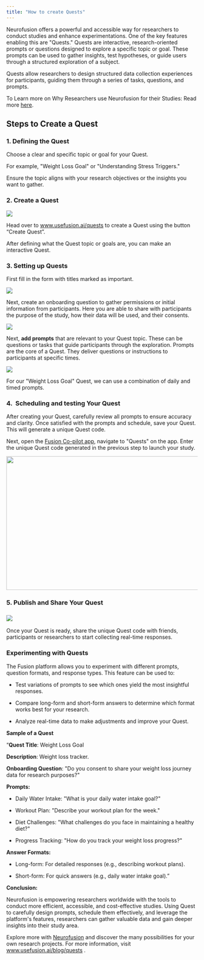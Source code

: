 ```yaml
---
title: "How to create Quests"
---
```


Neurofusion offers a powerful and accessible way for researchers to conduct studies and enhance experimentations. One of the key features enabling this are "Quests." Quests are interactive, research-oriented prompts or questions designed to explore a specific topic or goal. These prompts can be used to gather insights, test hypotheses, or guide users through a structured exploration of a subject.&#x20;

Quests allow researchers to design structured data collection experiences for participants, guiding them through a series of tasks, questions, and prompts.&#x20;

To Learn more on Why Researchers use Neurofusion for their Studies: Read more [here](https://neurofusionresearchinc.mintlify.app/Quests#what-are-fusion-quests).

## **Steps to Create a Quest**

### **1. Defining the Quest** 

Choose a clear and specific topic or goal for your Quest.

For example, "Weight Loss Goal" or "Understanding Stress Triggers."

Ensure the topic aligns with your research objectives or the insights you want to gather.

### **2. Create a Quest**

![](/creatingaquest\(3\).jpg)

Head over to [<u>www.usefusion.ai/quests</u>](http://www.usefusion.ai/quests) to create a Quest using the button “Create Quest”.

After defining what the Quest topic or goals are, you can make an interactive Quest. 

### **3. Setting up Quests**

First fill in the form with titles marked as important.&#x20;

![](/creatingaquest\(1\).jpg)

Next, create an onboarding question to gather permissions or initial information from participants. Here you are able to share with participants the purpose of the study, how their data will be used, and their consents.

![](/Screenshot_10-2-2025_151945_usefusion.ai.jpeg)

Next, **add prompts** that are relevant to your Quest topic. These can be questions or tasks that guide participants through the exploration. Prompts are the core of a Quest. They deliver questions or instructions to participants at specific times.

![](/Screenshot_10-2-2025_153036_usefusion.ai.jpeg)

For our "Weight Loss Goal" Quest, we can use a combination of daily and timed prompts.

### **4.  Scheduling and testing Your Quest**

After creating your Quest, carefully review all prompts to ensure accuracy and clarity. Once satisfied with the prompts and schedule, save your Quest. This will generate a unique Quest code.

Next, open the [Fusion Co-pilot app](https://usefusion.ai/), navigate to "Quests" on the app. Enter the unique Quest code generated in the previous step to launch your study.

<img height="351" width="624" src="https://lh7-rt.googleusercontent.com/docsz/AD_4nXdsRZAVAehx_pIOllfQwHK_bCmL_UaLMfZdHXmR_7NNBrZF-3VJdK5b_PvIhZeL8m4y1fat97DAoV0f3T4gTPnLDPIvuOWGNJ96DtUmcx9mcnuG3kLyfK7QIoyZG9eOoOGc4_dDYw?key=MbZW1c-dw1iHczRZrn_wqGJO" />

### **5. Publish and Share Your Quest**

### ![](/creatingaquest.png)

Once your Quest is ready, share the unique Quest code with friends, participants or researchers to start collecting real-time responses.



### **Experimenting with Quests**

The Fusion platform allows you to experiment with different prompts, question formats, and response types. This feature can be used to:

* Test variations of prompts to see which ones yield the most insightful responses.

* Compare long-form and short-form answers to determine which format works best for your research.

* Analyze real-time data to make adjustments and improve your Quest.

**Sample of a Quest**

“**Quest Title**: Weight Loss Goal

**Description**: Weight loss tracker.

**Onboarding Question**: "Do you consent to share your weight loss journey data for research purposes?"

**Prompts:**

* Daily Water Intake: "What is your daily water intake goal?"

* Workout Plan: "Describe your workout plan for the week."

* Diet Challenges: "What challenges do you face in maintaining a healthy diet?"

* Progress Tracking: "How do you track your weight loss progress?"

**Answer Formats:**

* Long-form: For detailed responses (e.g., describing workout plans).

* Short-form: For quick answers (e.g., daily water intake goal).”

**Conclusion:**

Neurofusion is empowering researchers worldwide with the tools to conduct more efficient, accessible, and cost-effective studies. Using Quest to carefully design prompts, schedule them effectively, and leverage the platform's features, researchers can gather valuable data and gain deeper insights into their study area.

&#x20;Explore more with [Neurofusion](http://www.usefusion.ai) and discover the many possibilities for your own research projects. For more information, visit [<u>www.usefusion.ai/blog/quests</u>](http://www.usefusion.ai/blog/quests) .